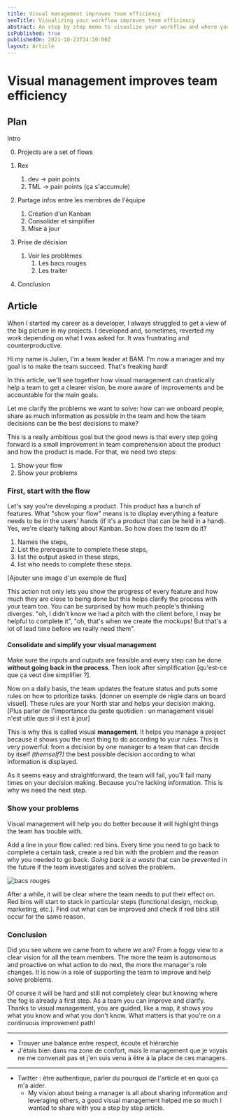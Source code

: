 ```yaml
---
title: Visual management improves team efficiency
seoTitle: Visualizing your workflow improves team efficiency
abstract: An step by step memo to visualize your workflow and where you can improve it.
isPublished: true
publishedOn: 2021-10-23T14:20:00Z
layout: Article
---
```


# Visual management improves team efficiency

## Plan

Intro

0. Projects are a set of flows
1. Rex
   1. dev -> pain points
   2. TML -> pain points (ça s'accumule)
2. Partage infos entre les membres de l'équipe
   1. Création d'un Kanban
   2. Consolider et simplifier
   3. Mise à jour
3. Prise de décision

   1. Voir les problèmes
      1. Les bacs rouges
      2. Les traiter

4. Conclusion

## Article

When I started my career as a developer, I always struggled to get a view of the big picture in my projects. I developed and, sometimes, reverted my work depending on what I was asked for. It was frustrating and counterproductive.

Hi my name is Julien, I'm a team leader at BAM. I'm now a manager and my goal is to make the team succeed. That's freaking hard!

In this article, we'll see together how visual management can drastically help a team to get a clearer vision, be more aware of improvements and be accountable for the main goals.

Let me clarify the problems we want to solve: how can we onboard people, share as much information as possible in the team and how the team decisions can be the best decisions to make?

This is a really ambitious goal but the good news is that every step going forward is a small improvement in team comprehension about the product and how the product is made. For that, we need two steps:

1. Show your flow
2. Show your problems

### First, start with the flow

Let's say you're developing a product. This product has a bunch of features. What "show your flow" means is to display everything a feature needs to be in the users' hands (if it's a product that can be held in a hand). Yes, we're clearly talking about Kanban. So how does the team do it?

1. Names the steps,
2. List the prerequisite to complete these steps,
3. list the output asked in these steps,
4. list who needs to complete these steps.

[Ajouter une image d'un exemple de flux]

This action not only lets you show the progress of every feature and how much they are close to being done but this helps clarify the process with your team too. You can be surprised by how much people's thinking diverges. "oh, I didn't know we had a pitch with the client before, I may be helpful to complete it", "oh, that's when we create the mockups! But that's a lot of lead time before we really need them".

#### Consolidate and simplify your visual management

Make sure the inputs and outputs are feasible and every step can be done **without going back in the process**. Then look after simplification [qu'est-ce que ça veut dire simplifier ?].

Now on a daily basis, the team updates the feature status and puts some rules on how to prioritize tasks. [donner un exemple de règle dans un board visuel]. These rules are your North star and helps your decision making. [Plus parler de l'importance du geste quotidien : un management visuel n'est utile que si il est à jour]

This is why this is called visual **management**. It helps you manage a project because it shows you the next thing to do according to your rules. This is very powerful: from a decision by one manager to a team that can decide by itself _(themself?)_ the best possible decision according to what information is displayed.

As it seems easy and straightforward, the team will fail, you'll fail many times on your decision making. Because you're lacking information. This is why we need the next step.

### Show your problems

Visual management will help you do better because it will highlight things the team has trouble with.

Add a line in your flow called: red bins. Every time you need to go back to complete a certain task, create a red bin with the problem and the reason why you needed to go back. _Going back is a waste_ that can be prevented in the future if the team investigates and solves the problem.

![bacs rouges](./bac-rouge.png)

After a while, it will be clear where the team needs to put their effect on. Red bins will start to stack in particular steps (functional design, mockup, marketing, etc.). Find out what can be improved and check if red bins still occur for the same reason.

### Conclusion

Did you see where we came from to where we are? From a foggy view to a clear vision for all the team members. The more the team is autonomous and proactive on what action to do next, the more the manager's role changes. It is now in a role of supporting the team to improve and help solve problems.

Of course it will be hard and still not completely clear but knowing where the fog is already a first step. As a team you can improve and clarify. Thanks to visual management, you are guided, like a map, it shows you what you know and what you don't know. What matters is that you're on a continuous improvement path!

---

- Trouver une balance entre respect, écoute et hiérarchie
- J'étais bien dans ma zone de confort, mais le management que je voyais ne me convenait pas et j'en suis venu à être à la place de ces managers.

---

- Twitter : être authentique, parler du pourquoi de l'article et en quoi ça m'a aider.
  - My vision about being a manager is all about sharing information and leveraging others, a good visual management helped me so much I wanted to share with you a step by step article.
